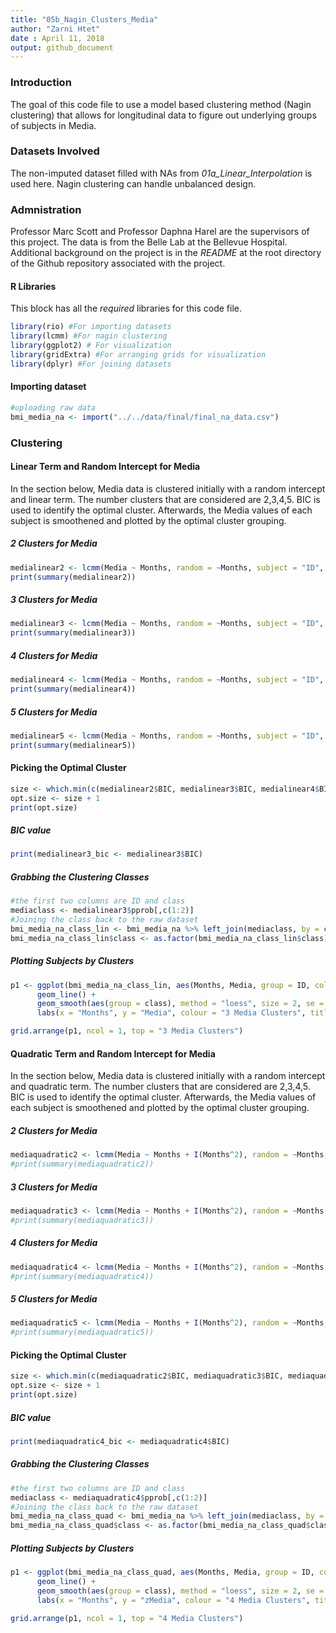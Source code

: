 ```yaml
---
title: "05b_Nagin_Clusters_Media"
author: "Zarni Htet"
date : April 11, 2018
output: github_document
---
```

### Introduction

The goal of this code file to use a model based clustering method (Nagin clustering) that allows for longitudinal data to figure out underlying groups of subjects in Media.

### Datasets Involved

The non-imputed dataset filled with NAs from *01a_Linear_Interpolation* is used here. Nagin clustering can handle unbalanced design.

### Admnistration

Professor Marc Scott and Professor Daphna Harel are the supervisors of this project. The data is from the Belle Lab at the Bellevue Hospital. Additional background on the project is in the *README* at the root directory of the Github repository associated with the project.

#### R Libraries

This block has all the *required* libraries for this code file.

```r
library(rio) #For importing datasets
library(lcmm) #For nagin clustering
library(ggplot2) # For visualization
library(gridExtra) #For arranging grids for visualization
library(dplyr) #For joining datasets
```

#### Importing dataset 

```r
#uploading raw data
bmi_media_na <- import("../../data/final/final_na_data.csv")
```

### Clustering

#### Linear Term and Random Intercept for Media

In the section below, Media data is clustered initially with a random intercept and linear term. The number clusters that are considered are 2,3,4,5. BIC is used to identify the optimal cluster. Afterwards, the Media values of each subject is smoothened and plotted by the optimal cluster grouping.

##### 2 Clusters for Media

```r
medialinear2 <- lcmm(Media ~ Months, random = ~Months, subject = "ID", mixture = ~Months, ng = 2, data = bmi_media_na)
print(summary(medialinear2))
```
##### 3 Clusters for Media

```r
medialinear3 <- lcmm(Media ~ Months, random = ~Months, subject = "ID", mixture = ~Months, ng = 3, data = bmi_media_na)
print(summary(medialinear3))
```

##### 4 Clusters for Media

```r
medialinear4 <- lcmm(Media ~ Months, random = ~Months, subject = "ID", mixture = ~Months, ng = 4, data = bmi_media_na)
print(summary(medialinear4))
```

##### 5 Clusters for Media

```r
medialinear5 <- lcmm(Media ~ Months, random = ~Months, subject = "ID", mixture = ~Months, ng = 5, data = bmi_media_na)
print(summary(medialinear5))
```

#### Picking the Optimal Cluster

```r
size <- which.min(c(medialinear2$BIC, medialinear3$BIC, medialinear4$BIC, medialinear5$BIC))
opt.size <- size + 1
print(opt.size)
```

##### BIC value

```r
print(medialinear3_bic <- medialinear3$BIC)
```

##### Grabbing the Clustering Classes 

```r
#the first two columns are ID and class
mediaclass <- medialinear3$pprob[,c(1:2)] 
#Joining the class back to the raw dataset
bmi_media_na_class_lin <- bmi_media_na %>% left_join(mediaclass, by = c("ID", "ID"))
bmi_media_na_class_lin$class <- as.factor(bmi_media_na_class_lin$class)
```

##### Plotting Subjects by Clusters

```r
p1 <- ggplot(bmi_media_na_class_lin, aes(Months, Media, group = ID, colour = class)) +
      geom_line() + 
      geom_smooth(aes(group = class), method = "loess", size = 2, se = T) + scale_color_manual(values = c("#6699CC","#332288","#88CCEE"))
      labs(x = "Months", y = "Media", colour = "3 Media Clusters", title = "Raw Individuals with Smooth Group" )
```

```r
grid.arrange(p1, ncol = 1, top = "3 Media Clusters")
```

#### Quadratic Term and Random Intercept for Media

In the section below, Media data is clustered initially with a random intercept and quadratic term. The number clusters that are considered are 2,3,4,5. BIC is used to identify the optimal cluster. Afterwards, the Media values of each subject is smoothened and plotted by the optimal cluster grouping.

##### 2 Clusters for Media

```r
mediaquadratic2 <- lcmm(Media ~ Months + I(Months^2), random = ~Months, subject = "ID", mixture = ~Months + I(Months^2), ng = 2, data = bmi_media_na)
#print(summary(mediaquadratic2))
```
##### 3 Clusters for Media

```r
mediaquadratic3 <- lcmm(Media ~ Months + I(Months^2), random = ~Months, subject = "ID", mixture = ~Months + I(Months^2), ng = 3, data = bmi_media_na)
#print(summary(mediaquadratic3))
```

##### 4 Clusters for Media

```r
mediaquadratic4 <- lcmm(Media ~ Months + I(Months^2), random = ~Months, subject = "ID", mixture = ~Months + I(Months^2), ng = 4, data = bmi_media_na)
#print(summary(mediaquadratic4))
```

##### 5 Clusters for Media

```r
mediaquadratic5 <- lcmm(Media ~ Months + I(Months^2), random = ~Months, subject = "ID", mixture = ~Months + I(Months^2), ng = 5, data = bmi_media_na)
#print(summary(mediaquadratic5))
```

#### Picking the Optimal Cluster

```r
size <- which.min(c(mediaquadratic2$BIC, mediaquadratic3$BIC, mediaquadratic4$BIC, mediaquadratic5$BIC))
opt.size <- size + 1
print(opt.size)
```

##### BIC value

```r
print(mediaquadratic4_bic <- mediaquadratic4$BIC)
```

##### Grabbing the Clustering Classes 

```r
#the first two columns are ID and class
mediaclass <- mediaquadratic4$pprob[,c(1:2)] 
#Joining the class back to the raw dataset
bmi_media_na_class_quad <- bmi_media_na %>% left_join(mediaclass, by = c("ID", "ID"))
bmi_media_na_class_quad$class <- as.factor(bmi_media_na_class_quad$class)
```

##### Plotting Subjects by Clusters

```r
p1 <- ggplot(bmi_media_na_class_quad, aes(Months, Media, group = ID, colour = class)) +
      geom_line() + 
      geom_smooth(aes(group = class), method = "loess", size = 2, se = T) + scale_color_manual(values = c("#332288", "#6699CC", "#88CCEE", "#44AA99"))
      labs(x = "Months", y = "zMedia", colour = "4 Media Clusters", title = "Raw Individuals with Smooth Group" )
```

```r
grid.arrange(p1, ncol = 1, top = "4 Media Clusters")
```













